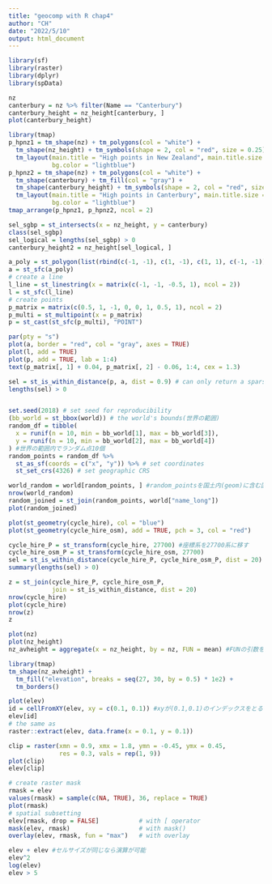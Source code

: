 ```yaml
---
title: "geocomp with R chap4"
author: "CH"
date: "2022/5/10"
output: html_document
---
```


```r
library(sf)
library(raster)
library(dplyr)
library(spData)
```

```r
nz
canterbury = nz %>% filter(Name == "Canterbury")
canterbury_height = nz_height[canterbury, ]
plot(canterbury_height)

library(tmap)
p_hpnz1 = tm_shape(nz) + tm_polygons(col = "white") +
  tm_shape(nz_height) + tm_symbols(shape = 2, col = "red", size = 0.25) +
  tm_layout(main.title = "High points in New Zealand", main.title.size = 1,
            bg.color = "lightblue")
p_hpnz2 = tm_shape(nz) + tm_polygons(col = "white") +
  tm_shape(canterbury) + tm_fill(col = "gray") + 
  tm_shape(canterbury_height) + tm_symbols(shape = 2, col = "red", size = 0.25) +
  tm_layout(main.title = "High points in Canterbury", main.title.size = 1,
            bg.color = "lightblue")
tmap_arrange(p_hpnz1, p_hpnz2, ncol = 2)

sel_sgbp = st_intersects(x = nz_height, y = canterbury)
class(sel_sgbp)
sel_logical = lengths(sel_sgbp) > 0
canterbury_height2 = nz_height[sel_logical, ]

a_poly = st_polygon(list(rbind(c(-1, -1), c(1, -1), c(1, 1), c(-1, -1))))
a = st_sfc(a_poly)
# create a line
l_line = st_linestring(x = matrix(c(-1, -1, -0.5, 1), ncol = 2))
l = st_sfc(l_line)
# create points
p_matrix = matrix(c(0.5, 1, -1, 0, 0, 1, 0.5, 1), ncol = 2)
p_multi = st_multipoint(x = p_matrix)
p = st_cast(st_sfc(p_multi), "POINT")

par(pty = "s")
plot(a, border = "red", col = "gray", axes = TRUE)
plot(l, add = TRUE)
plot(p, add = TRUE, lab = 1:4)
text(p_matrix[, 1] + 0.04, p_matrix[, 2] - 0.06, 1:4, cex = 1.3)

sel = st_is_within_distance(p, a, dist = 0.9) # can only return a sparse matrix
lengths(sel) > 0


set.seed(2018) # set seed for reproducibility
(bb_world = st_bbox(world)) # the world's bounds(世界の範囲)
random_df = tibble(
  x = runif(n = 10, min = bb_world[1], max = bb_world[3]),
  y = runif(n = 10, min = bb_world[2], max = bb_world[4])
) #世界の範囲内でランダム点10個
random_points = random_df %>% 
  st_as_sf(coords = c("x", "y")) %>% # set coordinates
  st_set_crs(4326) # set geographic CRS

world_random = world[random_points, ] #random_pointsを国土内(geom)に含む国が出てくる(4/10)
nrow(world_random)
random_joined = st_join(random_points, world["name_long"])
plot(random_joined)

plot(st_geometry(cycle_hire), col = "blue")
plot(st_geometry(cycle_hire_osm), add = TRUE, pch = 3, col = "red")

cycle_hire_P = st_transform(cycle_hire, 27700) #座標系を27700系に移す
cycle_hire_osm_P = st_transform(cycle_hire_osm, 27700)
sel = st_is_within_distance(cycle_hire_P, cycle_hire_osm_P, dist = 20) #hireとhire_osmで距離20m以内ならselに入れる
summary(lengths(sel) > 0)

z = st_join(cycle_hire_P, cycle_hire_osm_P,
            join = st_is_within_distance, dist = 20)
nrow(cycle_hire)
plot(cycle_hire)
nrow(z)
z

plot(nz)
plot(nz_height)
nz_avheight = aggregate(x = nz_height, by = nz, FUN = mean) #FUNの引数を変えることで様々な関数になる

library(tmap)
tm_shape(nz_avheight) +
  tm_fill("elevation", breaks = seq(27, 30, by = 0.5) * 1e2) +
  tm_borders()
```

```r
plot(elev)
id = cellFromXY(elev, xy = c(0.1, 0.1)) #xyが(0.1,0.1)のインデックスをとる
elev[id]
# the same as
raster::extract(elev, data.frame(x = 0.1, y = 0.1))

clip = raster(xmn = 0.9, xmx = 1.8, ymn = -0.45, ymx = 0.45,
              res = 0.3, vals = rep(1, 9))
plot(clip)
elev[clip]

# create raster mask
rmask = elev 
values(rmask) = sample(c(NA, TRUE), 36, replace = TRUE)
plot(rmask)
# spatial subsetting
elev[rmask, drop = FALSE]           # with [ operator
mask(elev, rmask)                   # with mask()
overlay(elev, rmask, fun = "max")   # with overlay

elev + elev #セルサイズが同じなら演算が可能
elev^2
log(elev)
elev > 5
```
